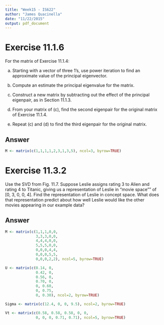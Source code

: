 ```yaml
---
title: "Week15 - IS622"
author: "James Quacinella"
date: "11/22/2015"
output: pdf_document
---
```


# Exercise 11.1.6

For the matrix of Exercise 11.1.4:

(a) Starting with a vector of three 1's, use power iteration to find an approximate value of the principal eigenvector.

(b) Compute an estimate the principal eigenvalue for the matrix.

(c) Construct a new matrix by subtracting out the effect of the principal eigenpair, as in Section 11.1.3.

(d) From your matrix of (c), find the second eigenpair for the original matrix
of Exercise 11.1.4.

(e) Repeat (c) and (d) to find the third eigenpair for the original matrix.

## Answer

```r
M <- matrix(c(1,1,1,1,2,3,1,3,5), ncol=3, byrow=TRUE)
```

\pagebreak


# Exercise 11.3.2

Use the SVD from Fig. 11.7. Suppose Leslie assigns rating 3 to Alien and rating 4 to Titanic, giving us a representation of Leslie in "movie space"" of [0, 3, 0, 0, 4]. Find the representation of Leslie in concept space. What does that representation predict about how well Leslie would like the other movies appearing in our example data?

## Answer

```r
M <- matrix(c(1,1,1,0,0,
              3,3,3,0,0,
              4,4,4,0,0,
              5,5,5,0,0,
              0,0,0,4,4,
              0,0,0,5,5,
              0,0,0,2,2), ncol=5, byrow=TRUE)

U <- matrix(c(0.14, 0,
              0.42, 0,
              0.56, 0,
              0.70, 0,
              0, 0.60,
              0, 0.75,
              0, 0.30), ncol=2, byrow=TRUE)

Sigma <- matrix(c(12.4, 0, 0, 9.5), ncol=2, byrow=TRUE)

Vt <- matrix(c(0.58, 0.58, 0.58, 0, 0,
              0, 0, 0, 0.71, 0.71), ncol=5, byrow=TRUE)
```

\pagebreak
